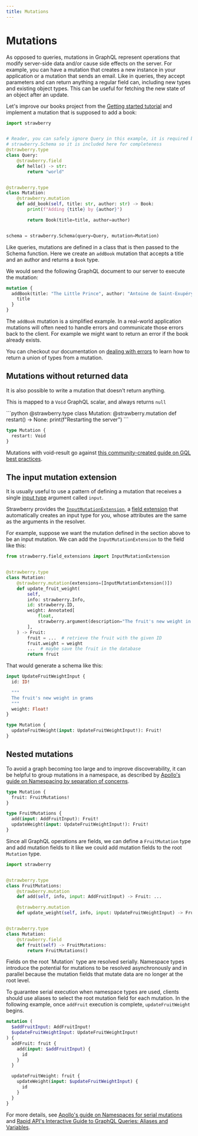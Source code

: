 ```yaml
---
title: Mutations
---
```


# Mutations

As opposed to queries, mutations in GraphQL represent operations that modify
server-side data and/or cause side effects on the server. For example, you can
have a mutation that creates a new instance in your application or a mutation
that sends an email. Like in queries, they accept parameters and can return
anything a regular field can, including new types and existing object types.
This can be useful for fetching the new state of an object after an update.

Let's improve our books project from the [Getting started tutorial](/docs)
and implement a mutation that is supposed to add a book:

```python
import strawberry


# Reader, you can safely ignore Query in this example, it is required by
# strawberry.Schema so it is included here for completeness
@strawberry.type
class Query:
    @strawberry.field
    def hello() -> str:
        return "world"


@strawberry.type
class Mutation:
    @strawberry.mutation
    def add_book(self, title: str, author: str) -> Book:
        print(f"Adding {title} by {author}")

        return Book(title=title, author=author)


schema = strawberry.Schema(query=Query, mutation=Mutation)
```

Like queries, mutations are defined in a class that is then passed to the Schema
function. Here we create an `addBook` mutation that accepts a title and an
author and returns a `Book` type.

We would send the following GraphQL document to our server to execute the
mutation:

```graphql
mutation {
  addBook(title: "The Little Prince", author: "Antoine de Saint-Exupéry") {
    title
  }
}
```

The `addBook` mutation is a simplified example. In a real-world application
mutations will often need to handle errors and communicate those errors back to
the client. For example we might want to return an error if the book already
exists.

You can checkout our documentation on
[dealing with errors](/docs/guides/errors#expected-errors) to learn how to
return a union of types from a mutation.

## Mutations without returned data

It is also possible to write a mutation that doesn't return anything.

This is mapped to a `Void` GraphQL scalar, and always returns `null`

<CodeGrid>
```python
@strawberry.type
class Mutation:
    @strawberry.mutation
    def restart() -> None:
        print(f"Restarting the server")
```


```graphql
type Mutation {
  restart: Void
}
```

</CodeGrid>


<Note>


Mutations with void-result go against
[this community-created guide on GQL best practices](https://graphql-rules.com/rules/mutation-payload).

</Note>


## The input mutation extension

It is usually useful to use a pattern of defining a mutation that receives a
single [input type](../types/input-types) argument called `input`.

Strawberry provides the
[`InputMutationExtension`](/docs/extensions/input-mutation), a
[field extension](/docs/guides/field-extensions) that automatically creates an
input type for you, whose attributes are the same as the arguments in the
resolver.

For example, suppose we want the mutation defined in the section above to be an
input mutation. We can add the `InputMutationExtension` to the field like this:

```python
from strawberry.field_extensions import InputMutationExtension


@strawberry.type
class Mutation:
    @strawberry.mutation(extensions=[InputMutationExtension()])
    def update_fruit_weight(
        self,
        info: strawberry.Info,
        id: strawberry.ID,
        weight: Annotated[
            float,
            strawberry.argument(description="The fruit's new weight in grams"),
        ],
    ) -> Fruit:
        fruit = ...  # retrieve the fruit with the given ID
        fruit.weight = weight
        ...  # maybe save the fruit in the database
        return fruit
```

That would generate a schema like this:

```graphql
input UpdateFruitWeightInput {
  id: ID!

  """
  The fruit's new weight in grams
  """
  weight: Float!
}

type Mutation {
  updateFruitWeight(input: UpdateFruitWeightInput!): Fruit!
}
```

## Nested mutations

To avoid a graph becoming too large and to improve discoverability, it can be
helpful to group mutations in a namespace, as described by
[Apollo's guide on Namespacing by separation of concerns](https://www.apollographql.com/docs/technotes/TN0012-namespacing-by-separation-of-concern/).

```graphql
type Mutation {
  fruit: FruitMutations!
}

type FruitMutations {
  add(input: AddFruitInput): Fruit!
  updateWeight(input: UpdateFruitWeightInput!): Fruit!
}
```

Since all GraphQL operations are fields, we can define a `FruitMutation` type
and add mutation fields to it like we could add mutation fields to the root
`Mutation` type.

```python
import strawberry


@strawberry.type
class FruitMutations:
    @strawberry.mutation
    def add(self, info, input: AddFruitInput) -> Fruit: ...

    @strawberry.mutation
    def update_weight(self, info, input: UpdateFruitWeightInput) -> Fruit: ...


@strawberry.type
class Mutation:
    @strawberry.field
    def fruit(self) -> FruitMutations:
        return FruitMutations()
```

<Note>
Fields on the root `Mutation` type are resolved serially. Namespace types introduce the potential for mutations to be resolved asynchronously and in parallel because the mutation fields that mutate data are no longer at the root level.


To guarantee serial execution when namespace types are used, clients should use
aliases to select the root mutation field for each mutation. In the following
example, once `addFruit` execution is complete, `updateFruitWeight` begins.

```graphql
mutation (
  $addFruitInput: AddFruitInput!
  $updateFruitWeightInput: UpdateFruitWeightInput!
) {
  addFruit: fruit {
    add(input: $addFruitInput) {
      id
    }
  }

  updateFruitWeight: fruit {
    updateWeight(input: $updateFruitWeightInput) {
      id
    }
  }
}
```

For more details, see
[Apollo's guide on Namespaces for serial mutations](https://www.apollographql.com/docs/technotes/TN0012-namespacing-by-separation-of-concern/#namespaces-for-serial-mutations)
and
[Rapid API's Interactive Guide to GraphQL Queries: Aliases and Variables](https://rapidapi.com/guides/graphql-aliases-variables).

</Note>
